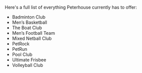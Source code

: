 
Here's a full list of everything Peterhouse currently has to offer:

- Badminton Club
- Men’s Basketball  
- The Boat Club 
- Men’s Football Team 
- Mixed Netball Club
- PetRock 
- PetRun
- Pool Club 
- Ultimate Frisbee  
- Volleyball Club